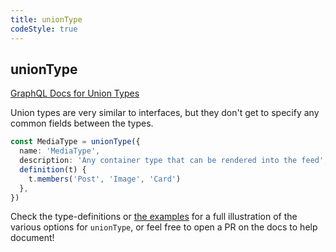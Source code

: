 ```yaml
---
title: unionType
codeStyle: true
---
```


## unionType

[GraphQL Docs for Union Types](https://graphql.org/learn/schema/#union-types)

Union types are very similar to interfaces, but they don't get to specify any common fields between the types.

```ts
const MediaType = unionType({
  name: 'MediaType',
  description: 'Any container type that can be rendered into the feed',
  definition(t) {
    t.members('Post', 'Image', 'Card')
  },
})
```

Check the type-definitions or [the examples](https://github.com/graphql-nexus/nexus/tree/main/examples) for a full illustration of the various options for `unionType`, or feel free to open a PR on the docs to help document!
